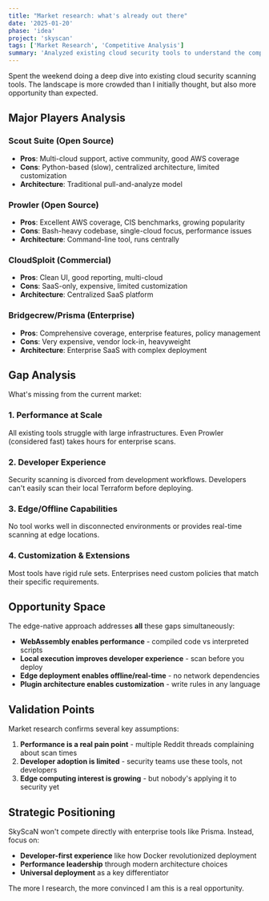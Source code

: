 ```yaml
---
title: "Market research: what's already out there"
date: '2025-01-20'
phase: 'idea'
project: 'skyscan'
tags: ['Market Research', 'Competitive Analysis']
summary: 'Analyzed existing cloud security tools to understand the competitive landscape and identify opportunities for differentiation.'
---
```


Spent the weekend doing a deep dive into existing cloud security scanning tools. The landscape is more crowded than I initially thought, but also more opportunity than expected.

## Major Players Analysis

### **Scout Suite** (Open Source)

- **Pros**: Multi-cloud support, active community, good AWS coverage
- **Cons**: Python-based (slow), centralized architecture, limited customization
- **Architecture**: Traditional pull-and-analyze model

### **Prowler** (Open Source)

- **Pros**: Excellent AWS coverage, CIS benchmarks, growing popularity
- **Cons**: Bash-heavy codebase, single-cloud focus, performance issues
- **Architecture**: Command-line tool, runs centrally

### **CloudSploit** (Commercial)

- **Pros**: Clean UI, good reporting, multi-cloud
- **Cons**: SaaS-only, expensive, limited customization
- **Architecture**: Centralized SaaS platform

### **Bridgecrew/Prisma** (Enterprise)

- **Pros**: Comprehensive coverage, enterprise features, policy management
- **Cons**: Very expensive, vendor lock-in, heavyweight
- **Architecture**: Enterprise SaaS with complex deployment

## Gap Analysis

What's missing from the current market:

### 1. **Performance at Scale**

All existing tools struggle with large infrastructures. Even Prowler (considered fast) takes hours for enterprise scans.

### 2. **Developer Experience**

Security scanning is divorced from development workflows. Developers can't easily scan their local Terraform before deploying.

### 3. **Edge/Offline Capabilities**

No tool works well in disconnected environments or provides real-time scanning at edge locations.

### 4. **Customization & Extensions**

Most tools have rigid rule sets. Enterprises need custom policies that match their specific requirements.

## Opportunity Space

The edge-native approach addresses **all** these gaps simultaneously:

- **WebAssembly enables performance** - compiled code vs interpreted scripts
- **Local execution improves developer experience** - scan before you deploy
- **Edge deployment enables offline/real-time** - no network dependencies
- **Plugin architecture enables customization** - write rules in any language

## Validation Points

Market research confirms several key assumptions:

1. **Performance is a real pain point** - multiple Reddit threads complaining about scan times
2. **Developer adoption is limited** - security teams use these tools, not developers
3. **Edge computing interest is growing** - but nobody's applying it to security yet

## Strategic Positioning

SkyScaN won't compete directly with enterprise tools like Prisma. Instead, focus on:

- **Developer-first experience** like how Docker revolutionized deployment
- **Performance leadership** through modern architecture choices
- **Universal deployment** as a key differentiator

The more I research, the more convinced I am this is a real opportunity.
